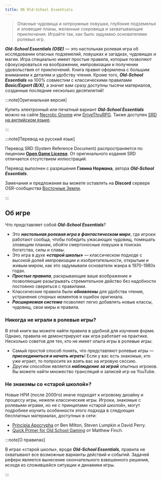 ```yaml
---
title: Об Old-School Essentials
---
```


> Опасные чудовища и хитроумные ловушки, глубокие подземелья и зловещие планы, желанные сокровища и захватывающие приключения. Играйте так, как было задумано основателями ролевых игр.

_**Old-School Essentials (OSE)**_ — это настольная ролевая игра об исследовании опасных подземелий, ловушках и загадках, чудовищах и магии. Игра специально имеет простые правила, которые позволяют сфокусироваться на воображении, импровизации и получении удовольствия от приключений. Книга правил оформлена с большим вниманием к деталям и удобству чтения. Кроме того, _**Old-School Essentials**_ на 100% совместим с классическими правилами _**Basic/Expert (B/X)**_, а значит вам сразу доступны тысячи материалов, созданные последние несколько десятилетий!

:::note[Оригинальная версия]

Купить электронный или печатный вариант _**Old-School Essentials**_ можно на сайте [Necrotic Gnome](https://necroticgnome.com/collections/old-school-essentials) или [DriveThruRPG](https://www.drivethrurpg.com/browse/pub/5606/Necrotic-Gnome/subcategory/26251_32434/OldSchool-Essentials). Также доступен [SRD на английском языке](https://oldschoolessentials.necroticgnome.com).

:::

:::note[Перевод на русский язык]

Перевод SRD (System Reference Document) распространяется по лицензии [**Open Game License**](/extras/ogl). От оригинального издания SRD отличается отсутствием иллюстраций.

Перевод выполнен с разрешения **Гэвина Нормана**, автора _**Old-School Essentials**_.

Замечания и предложения вы можете оставлять на **Discord** сервере OSR-сообщества [Восточные Земли](https://discord.gg/ubQxUs5).

:::

## Об игре

Что представляет собой _**Old-School Essentials**_?

- Это _**настольная ролевая игра в фантастическом мире**_, где игроки работают сообща, чтобы победить ужасающих чудовищ, помешать зловещим планам, обойти смертоносные ловушки в поисках богатства, силы и славы.
- Это игра в духе _**«старой школы»**_ — классическом подходе с высокой долей импровизации и изобретательности, открытым и живым миром, как это задумывали основатели жанра в 1970-1980х годах.
- _**Простые правила**_, раскрывающие ваше воображение и позволяющие разыгрывать стремительное действо без надобности постоянно сверяться с правилами.
- Классические правила были _**обновлены**_ для удобства чтения, устранения спорных моментов и ошибок оригинала.
- _**Расширяемая система**_ позволяет легко добавлять новые классы, чудовищ, свои миры и правила.

### Никогда не играли в ролевые игры?

В этой книге вы можете найти правила в удобной для изучения форме. Однако, правила не демонстрируют как игра работает на практике. Несколько советов для тех, кто не имеет опыта игры в ролевые игры:

- Самый простой способ понять, что представляют ролевые игры — _**присоединиться и начать играть**_! Если у вас есть знакомые, кто уже играет, то попросите их взять вас на игровую сессию.
- Другим способом является _**наблюдение за игрой**_ опытных игроков. Вы можете найти множество трансляций и записей игр на YouTube.

### Не знакомы со «старой школой»?

Новые НРИ (после 2000го) иначе подходят к игровому дизайну и процессу игры, нежели классические игры. Игроки, знакомые с ролевыми играми, но не с принципами «старой школой», могут подробнее изучить особенности этого подхода в следующих бесплатных материалах, доступных в сети:

- [Principia Apocrypha](https://drive.google.com/file/d/1rN5w4-azTq3Kbn0Yvk9nfqQhwQ1R5by1/view) от Ben Milton, Steven Lumpkin и David Perry.
- [Quick Primer for Old School Gaming](https://friendorfoe.com/d/Old%20School%20Primer.pdf) от Matthew Finch.

:::note[О правилах]

В играх «старой школы», вроде _**Old-School Essentials**_, правила не охватывают все возможные варианты действий и событий. Задачей рефери является вынесение окончательного взвешенного решения, исходя из сложившейся ситуации и динамики игры.

:::
